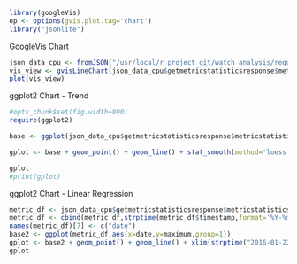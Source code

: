 ```r
library(googleVis)
op <- options(gvis.plot.tag='chart')
library("jsonlite")
```
GoogleVis Chart

```r

json_data_cpu <- fromJSON("/usr/local/r_project_git/watch_analysis/request_result.txt",flatten=TRUE)
vis_view <- gvisLineChart(json_data_cpu$getmetricstatisticsresponse$metricstatistics,xvar="timestamp",yvar=c("maximum","average","minimum"),options=list(pointSize=2))
plot(vis_view)
```
ggplot2 Chart - Trend 

```r

#opts_chunk$set(fig.width=800)
require(ggplot2)

base <- ggplot(json_data_cpu$getmetricstatisticsresponse$metricstatistics,aes(x=timestamp,y=maximum,group=1))

gplot <- base + geom_point() + geom_line() + stat_smooth(method='loess')

gplot
#print(gplot)

```
ggplot2 Chart -  Linear Regression

```r
metric_df <- json_data_cpu$getmetricstatisticsresponse$metricstatistics
metric_df <- cbind(metric_df,strptime(metric_df$timestamp,format='%Y-%m-%dT%H:%M:%S'))
names(metric_df)[7] <- c("date")
base2 <- ggplot(metric_df,aes(x=date,y=maximum,group=1))
gplot <- base2 + geom_point() + geom_line() + xlim(strptime("2016-01-22T00:00:00.000",format='%Y-%m-%dT%H:%M:%S'),strptime("2016-01-31T23:00:00.000",format='%Y-%m-%dT%H:%M:%S')) + stat_smooth(method="lm",fullrange=TRUE)
gplot
```
